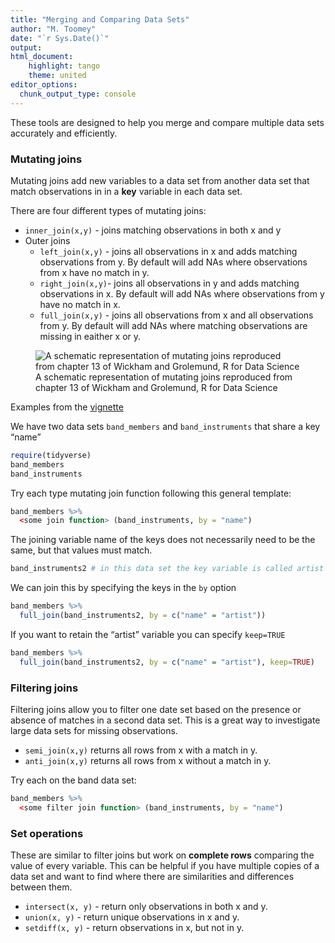 ```yaml
---
title: "Merging and Comparing Data Sets"
author: "M. Toomey"
date: "`r Sys.Date()`"
output: 
html_document: 
    highlight: tango
    theme: united
editor_options: 
  chunk_output_type: console
---
```


These tools are designed to help you merge and compare multiple data sets accurately and efficiently. 

### Mutating joins

Mutating joins add new variables to a data set from another data set that match observations in in a **key** variable in each data set.

There are four different types of mutating joins:  

- `inner_join(x,y)` - joins matching observations in both x and y 
- Outer joins  
  - `left_join(x,y)` - joins all observations in x and adds matching observations from y. By default will add NAs where observations from x have no match in y. 
  - `right_join(x,y)`- joins all observations in y and adds matching observations in x. By default will add NAs where observations from y have no match in x.
  - `full_join(x,y)` - joins all observations from x and all observations from y. By default will add NAs where matching observations are missing in eaither x or y.
  
![A schematic representation of mutating joins reproduced from chapter 13 of Wickham and Grolemund, R for Data Science](https://d33wubrfki0l68.cloudfront.net/aeab386461820b029b7e7606ccff1286f623bae1/ef0d4/diagrams/join-venn.png)

Examples from the [vignette](https://dplyr.tidyverse.org/reference/mutate-joins.html)

We have two data sets `band_members` and `band_instruments` that share a key "name"

```r
require(tidyverse)
band_members
band_instruments
```

Try each type mutating join function following this general template: 

```r
band_members %>%
  <some join function> (band_instruments, by = "name")
```

The joining variable name of the keys does not necessarily need to be the same, but that values must match.

```r
band_instruments2 # in this data set the key variable is called artist
```

We can join this by specifying the keys in the `by` option

```r
band_members %>% 
  full_join(band_instruments2, by = c("name" = "artist"))
```

If you want to retain the "artist" variable you can specify `keep=TRUE`


```r
band_members %>% 
  full_join(band_instruments2, by = c("name" = "artist"), keep=TRUE)
```

### Filtering joins

Filtering joins allow you to filter one date set based on the presence or absence of matches in a second data set. This is a great way to investigate large data sets for missing observations. 

- `semi_join(x,y)` returns all rows from x with a match in y.
- `anti_join(x,y)` returns all rows from x without a match in y.

Try each on the band data set: 

```r
band_members %>%
  <some filter join function> (band_instruments, by = "name")
```

### Set operations

These are similar to filter joins but work on **complete rows** comparing the value of every variable. This can be helpful if you have multiple copies of a data set and want to find where there are similarities and differences between them. 

- `intersect(x, y)` - return only observations in both x and y.
- `union(x, y)` - return unique observations in x and y.
- `setdiff(x, y)` - return observations in x, but not in y.
